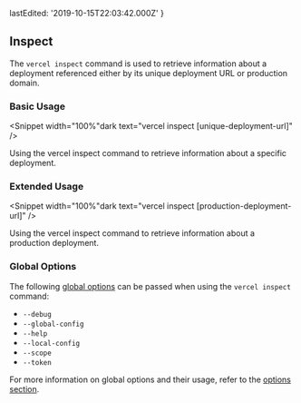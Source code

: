 
  lastEdited: '2019-10-15T22:03:42.000Z'
}

## Inspect

The `vercel inspect` command is used to retrieve information about a deployment referenced either by its unique deployment URL or production domain.

### Basic Usage

<Snippet width="100%"dark text="vercel inspect [unique-deployment-url]" />
<Caption>Using the <InlineCode>vercel inspect</InlineCode> command to retrieve information about a specific deployment.</Caption>

### Extended Usage

<Snippet width="100%"dark text="vercel inspect [production-deployment-url]" />
<Caption>Using the <InlineCode>vercel inspect</InlineCode> command to retrieve information about a production deployment.</Caption>

### Global Options

The following [global options](#options) can be passed when using the `vercel inspect` command:

- `--debug`
- `--global-config`
- `--help`
- `--local-config`
- `--scope`
- `--token`

For more information on global options and their usage, refer to the [options section](#options).
